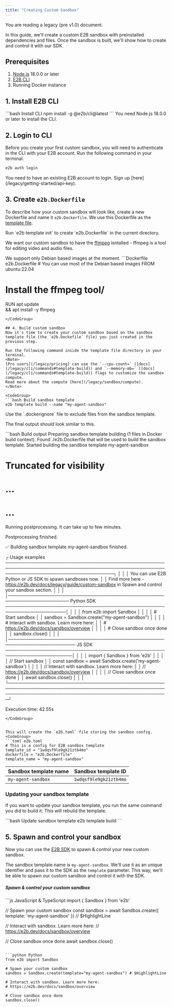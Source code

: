 ```yaml
---
title: "Creating Custom Sandbox"
---
```


<Callout icon="circle-exclamation" color="#ff8800" iconType="regular">You are reading a legacy (pre v1.0) document.</Callout>


In this guide, we'll create a custom E2B sandbox with preinstalled dependencies and files.
Once the sandbox is built, we'll show how to create and control it with our SDK.

## Prerequisites
1. [Node.js](https://nodejs.org/) 18.0.0 or later
1. [E2B CLI](/legacy/cli/installation)
1. Running Docker instance

## 1. Install E2B CLI

<CodeGroup>
```bash Install CLI
npm install -g @e2b/cli@latest
```
</CodeGroup>

<Note>
You need Node.js 18.0.0 or later to install the CLI.
</Note>

## 2. Login to CLI
Before you create your first custom sandbox, you will need to authenticate in the CLI with your E2B account.
Run the following command in your terminal.
<CodeGroup>
```bash Login to CLI
e2b auth login
```
</CodeGroup>

<Note>
You need to have an existing E2B account to login. Sign up [here](/legacy/getting-started/api-key).
</Note>

## 3. Create `e2b.Dockerfile`
To describe how your custom sandbox will look like, create a new Dockerfile and name it `e2b.Dockerfile`.
We use this Dockerfile as the [template file](/legacy/sandbox/templates/template-file).

<Note>
Run `e2b template init` to create `e2b.Dockerfile` in the current directory.
</Note>

We want our custom sandbox to have the [ffmpeg](https://www.ffmpeg.org/) isntalled - ffmpeg is a tool for editing video and audio files.

<Note>
We support only Debian based images at the moment.
</Note>

<CodeGroup>
```Dockerfile e2b.Dockerfile
# You can use most of the Debian based images
FROM ubuntu:22.04

# Install the ffmpeg tool/
RUN apt update \
    && apt install -y ffmpeg
```
</CodeGroup>

## 4. Build custom sandbox
Now it's time to create your custom sandbox based on the sandbox template file (the `e2b.Dockefile` file) you just created in the previous step.

Run the following command inside the template file directory in your terminal.
<Note>
[Pro users](/legacy/pricing) can use the `--cpu-count=` ([docs](/legacy/cli/commands#template-build)) and `--memory-mb=` ([docs](/legacy/cli/commands#template-build)) flags to customize the sandbox compute.
Read more about the compute [here](/legacy/sandbox/compute).
</Note>

<CodeGroup>
```bash Build sandbox template
e2b template build --name "my-agent-sandbox"
```
</CodeGroup>

<Note>
Use the `.dockerignore` file to exclude files from the sandbox template.
</Note>

The final output should look similar to this.

<CodeGroup>
```bash Build output
Preparing sandbox template building (1 files in Docker build context).
Found ./e2b.Dockerfile that will be used to build the sandbox template.
Started building the sandbox template my-agent-sandbox

# Truncated for visibility
# ...
# ...

Running postprocessing. It can take up to few minutes.

Postprocessing finished.

✅ Building sandbox template my-agent-sandbox finished.

┌ Usage examples ──────────────────────────────────────────────────────────────────────────────────────────────────────────────────────────────────────┐
│                                                                                                                                                      │
│  You can use E2B Python or JS SDK to spawn sandboxes now.                                                                                            │
│  Find more here - https://e2b.dev/docs/legacy/guide/custom-sandbox in Spawn and control your sandbox section.                                               │
│                                                                                                                                                      │
│───────────────────────────────────────────────────────────────────── Python SDK ─────────────────────────────────────────────────────────────────────│
│                                                                                                                                                      │
│  from e2b import Sandbox                                                                                                                             │
│                                                                                                                                                      │
│  # Start sandbox                                                                                                                                     │
│  sandbox = Sandbox.create("my-agent-sandbox")                                                                                                               │
│                                                                                                                                                      │
│  # Interact with sandbox. Learn more here:                                                                                                           │
│  # https://e2b.dev/docs/sandbox/overview                                                                                                             │
│                                                                                                                                                      │
│  # Close sandbox once done                                                                                                                           │
│  sandbox.close()                                                                                                                                     │
│                                                                                                                                                      │
│─────────────────────────────────────────────────────────────────────── JS SDK ───────────────────────────────────────────────────────────────────────│
│                                                                                                                                                      │
│  import { Sandbox } from 'e2b'                                                                                                                  │
│                                                                                                                                                      │
│  // Start sandbox                                                                                                                                    │
│  const sandbox = await Sandbox.create('my-agent-sandbox')                                                                                            │
│                                                                                                                                                      │
│  // Interact with sandbox. Learn more here:                                                                                                          │
│  // https://e2b.dev/docs/sandbox/overview                                                                                                            │
│                                                                                                                                                      │
│  // Close sandbox once done                                                                                                                          │
│  await sandbox.close()                                                                                                                               │
│                                                                                                                                                      │
└──────────────────────────────────────────────────────────────────────────────────────────────────────────────────────────────────────────────────────┘

Execution time: 42.55s
```
</CodeGroup>


This will create the `e2b.toml` file storing the sandbox config.
<CodeGroup>
```toml e2b.toml
# This is a config for E2B sandbox template
template_id = "1wdqsf9le9gk21ztb4mo"
dockerfile = "e2b.Dockerfile"
template_name = "my-agent-sandbox"
```
</CodeGroup>

| Sandbox template name | Sandbox template ID |
---|---|
|`my-agent-sandbox`|`1wdqsf9le9gk21ztb4mo`|

### Updating your sandbox template
If you want to update your sandbox template, you run the same command you did to build it.
This will rebuild the template.

<CodeGroup>
```bash Update sandbox template
e2b template build
```
</CodeGroup>

## 5. Spawn and control your sandbox

Now you can use the [E2B SDK](/legacy/getting-started/installation) to spawn & control your new custom sandbox.

The sandbox template name is `my-agent-sandbox`. We'll use it as an unique identifier and pass it to the SDK as the `template` parameter.
This way, we'll be able to spawn our custom sandbox and control it with the SDK.

##### Spawn & control your custom sandbox
<CodeGroup>
```js JavaScript & TypeScript
import { Sandbox } from 'e2b'

// Spawn your custom sandbox
const sandbox = await Sandbox.create({ template: 'my-agent-sandbox' }) // $HighlightLine

// Interact with sandbox. Learn more here:
// https://e2b.dev/docs/sandbox/overview

// Close sandbox once done
await sandbox.close()
```

```python Python
from e2b import Sandbox

# Spawn your custom sandbox
sandbox = Sandbox.create(template="my-agent-sandbox") # $HighlightLine

# Interact with sandbox. Learn more here:
# https://e2b.dev/docs/sandbox/overview

# Close sandbox once done
sandbox.close()
```
</CodeGroup>
